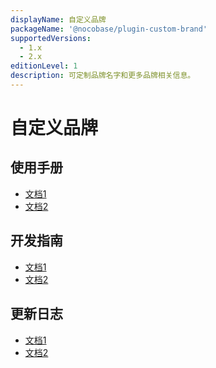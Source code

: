 ```yaml
---
displayName: 自定义品牌
packageName: '@nocobase/plugin-custom-brand'
supportedVersions:
  - 1.x
  - 2.x
editionLevel: 1
description: 可定制品牌名字和更多品牌相关信息。
---
```


# 自定义品牌

## 使用手册

- [文档1](#)
- [文档2](#)

## 开发指南

- [文档1](#)
- [文档2](#)

## 更新日志

- [文档1](#)
- [文档2](#)
